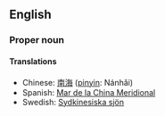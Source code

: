 ==English==
===Proper noun===
{{rfdef}}
====Translations====
*Chinese: [[南海]] ([[pinyin]]: Nánhǎi)
*Spanish: [[Mar de la China Meridional]]
*Swedish: [[Sydkinesiska sjön]]